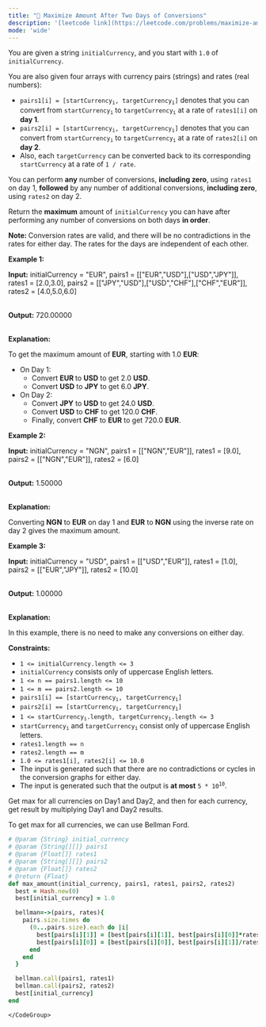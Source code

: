 ```yaml
---
title: "🧀 Maximize Amount After Two Days of Conversions"
description: '[leetcode link](https://leetcode.com/problems/maximize-amount-after-two-days-of-conversions/description/)'
mode: 'wide'
---
```

<Tabs>
  <Tab title="Question" icon="circle-question" iconType="regular">
    <Card>
      <p>You are given a string <code>initialCurrency</code>, and you start with <code>1.0</code> of <code>initialCurrency</code>.</p>  <p>You are also given four arrays with currency pairs (strings) and rates (real numbers):</p>  <ul>  <li><code>pairs1[i] = [startCurrency<sub>i</sub>, targetCurrency<sub>i</sub>]</code> denotes that you can convert from <code>startCurrency<sub>i</sub></code> to <code>targetCurrency<sub>i</sub></code> at a rate of <code>rates1[i]</code> on <strong>day 1</strong>.</li>  <li><code>pairs2[i] = [startCurrency<sub>i</sub>, targetCurrency<sub>i</sub>]</code> denotes that you can convert from <code>startCurrency<sub>i</sub></code> to <code>targetCurrency<sub>i</sub></code> at a rate of <code>rates2[i]</code> on <strong>day 2</strong>.</li>  <li>Also, each <code>targetCurrency</code> can be converted back to its corresponding <code>startCurrency</code> at a rate of <code>1 / rate</code>.</li> </ul>  <p>You can perform <strong>any</strong> number of conversions, <strong>including zero</strong>, using <code>rates1</code> on day 1, <strong>followed</strong> by any number of additional conversions, <strong>including zero</strong>, using <code>rates2</code> on day 2.</p>  <p>Return the <strong>maximum</strong> amount of <code>initialCurrency</code> you can have after performing any number of conversions on both days <strong>in order</strong>.</p>  <p><strong>Note: </strong>Conversion rates are valid, and there will be no contradictions in the rates for either day. The rates for the days are independent of each other.</p>   <p><strong class="example">Example 1:</strong></p>  <div class="example-block"> <p><strong>Input:</strong> <span class="example-io">initialCurrency = &quot;EUR&quot;, pairs1 = [[&quot;EUR&quot;,&quot;USD&quot;],[&quot;USD&quot;,&quot;JPY&quot;]], rates1 = [2.0,3.0], pairs2 = [[&quot;JPY&quot;,&quot;USD&quot;],[&quot;USD&quot;,&quot;CHF&quot;],[&quot;CHF&quot;,&quot;EUR&quot;]], rates2 = [4.0,5.0,6.0]</span></p>  <p><br/> <strong>Output:</strong> <span class="example-io">720.00000</span></p>  <p><br/> <strong>Explanation:</strong></p>  <p>To get the maximum amount of <strong>EUR</strong>, starting with 1.0 <strong>EUR</strong>:</p>  <ul>  <li>On Day 1:  <ul>   <li>Convert <strong>EUR </strong>to <strong>USD</strong> to get 2.0 <strong>USD</strong>.</li>   <li>Convert <strong>USD</strong> to <strong>JPY</strong> to get 6.0 <strong>JPY</strong>.</li>  </ul>  </li>  <li>On Day 2:  <ul>   <li>Convert <strong>JPY</strong> to <strong>USD</strong> to get 24.0 <strong>USD</strong>.</li>   <li>Convert <strong>USD</strong> to <strong>CHF</strong> to get 120.0 <strong>CHF</strong>.</li>   <li>Finally, convert <strong>CHF</strong> to <strong>EUR</strong> to get 720.0 <strong>EUR</strong>.</li>  </ul>  </li> </ul> </div>  <p><strong class="example">Example 2:</strong></p>  <div class="example-block"> <p><strong>Input:</strong> <span class="example-io">initialCurrency = &quot;NGN&quot;, pairs1 = </span>[[&quot;NGN&quot;,&quot;EUR&quot;]]<span class="example-io">, rates1 = </span>[9.0]<span class="example-io">, pairs2 = </span>[[&quot;NGN&quot;,&quot;EUR&quot;]]<span class="example-io">, rates2 = </span>[6.0]</p>  <p><br/> <strong>Output:</strong> 1.50000</p>  <p><br/> <strong>Explanation:</strong></p>  <p>Converting <strong>NGN</strong> to <strong>EUR</strong> on day 1 and <strong>EUR</strong> to <strong>NGN</strong> using the inverse rate on day 2 gives the maximum amount.</p> </div>  <p><strong class="example">Example 3:</strong></p>  <div class="example-block"> <p><strong>Input:</strong> <span class="example-io">initialCurrency = &quot;USD&quot;, pairs1 = [[&quot;USD&quot;,&quot;EUR&quot;]], rates1 = [1.0], pairs2 = [[&quot;EUR&quot;,&quot;JPY&quot;]], rates2 = [10.0]</span></p>  <p><br/> <strong>Output:</strong> <span class="example-io">1.00000</span></p>  <p><br/> <strong>Explanation:</strong></p>  <p>In this example, there is no need to make any conversions on either day.</p> </div>   <p><strong>Constraints:</strong></p>  <ul>  <li><code>1 &lt;= initialCurrency.length &lt;= 3</code></li>  <li><code>initialCurrency</code> consists only of uppercase English letters.</li>  <li><code>1 &lt;= n == pairs1.length &lt;= 10</code></li>  <li><code>1 &lt;= m == pairs2.length &lt;= 10</code></li>  <li><code>pairs1[i] == [startCurrency<sub>i</sub>, targetCurrency<sub>i</sub>]</code></li>  <li><code>pairs2[i] == [startCurrency<sub>i</sub>, targetCurrency<sub>i</sub>]</code><!--&lbrace;C&rbrace;%3C!%2D%2D%20notionvc%3A%20c31b5bb8-4df6-4987-9bcd-6dff8a5f7cd4%20%2D%2D%3E--></li>  <li><code>1 &lt;= startCurrency<sub>i</sub>.length, targetCurrency<sub>i</sub>.length &lt;= 3</code></li>  <li><code>startCurrency<sub>i</sub></code> and <code>targetCurrency<sub>i</sub></code> consist only of uppercase English letters.</li>  <li><code>rates1.length == n</code></li>  <li><code>rates2.length == m</code></li>  <li><code>1.0 &lt;= rates1[i], rates2[i] &lt;= 10.0</code></li>  <li>The input is generated such that there are no contradictions or cycles in the conversion graphs for either day.</li>  <li>The input is generated such that the output is <strong>at most</strong> <code>5 * 10<sup>10</sup></code>.</li> </ul> 
    </Card>
  </Tab>
  <Tab title="Solution" icon="lightbulb" iconType="regular" >
    <Card>
      Get max for all currencies on Day1 and Day2, and then for each currency, get result by multiplying Day1 and Day2 results.

To get max for all currencies, we can use Bellman Ford.
</Card>
  <Expandable title="code">
    <CodeGroup dropdown>
```ruby title="Maximize Amount After Two Days of Conversions" lines
# @param {String} initial_currency
# @param {String[][]} pairs1
# @param {Float[]} rates1
# @param {String[][]} pairs2
# @param {Float[]} rates2
# @return {Float}
def max_amount(initial_currency, pairs1, rates1, pairs2, rates2)
  best = Hash.new(0)
  best[initial_currency] = 1.0

  bellman=->(pairs, rates){
    pairs.size.times do
      (0...pairs.size).each do |i|
        best[pairs[i][1]] = [best[pairs[i][1]], best[pairs[i][0]]*rates[i]].max
        best[pairs[i][0]] = [best[pairs[i][0]], best[pairs[i][1]]/rates[i]].max
      end
    end
  }

  bellman.call(pairs1, rates1)
  bellman.call(pairs2, rates2)
  best[initial_currency]
end
```
    </CodeGroup>
  </Expandable>
  </Tab>
</Tabs>